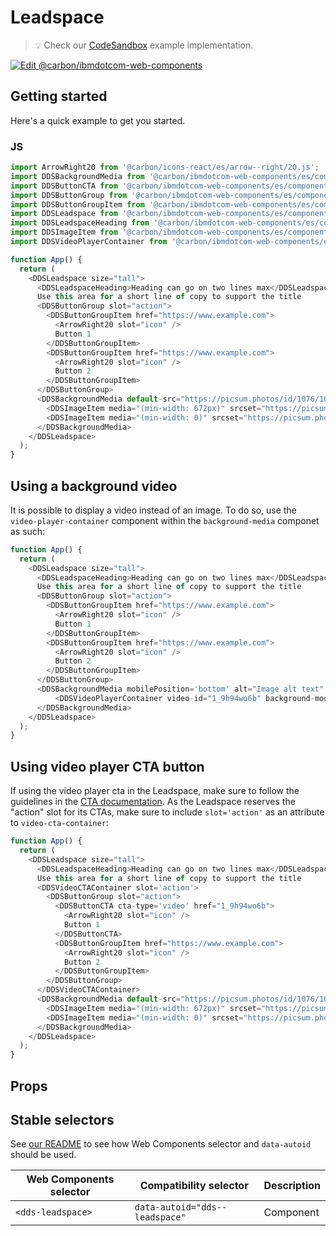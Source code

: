 
# Leadspace

> 💡 Check our
> [CodeSandbox](https://githubbox.com/carbon-design-system/carbon-for-ibm-dotcom/tree/main/packages/web-components/examples/codesandbox/components-react/leadspace)
> example implementation.

[![Edit @carbon/ibmdotcom-web-components](https://codesandbox.io/static/img/play-codesandbox.svg)](https://githubbox.com/carbon-design-system/carbon-for-ibm-dotcom/tree/main/packages/web-components/examples/codesandbox/components-react/leadspace)

## Getting started

Here's a quick example to get you started.

### JS

```javascript
import ArrowRight20 from '@carbon/icons-react/es/arrow--right/20.js';
import DDSBackgroundMedia from '@carbon/ibmdotcom-web-components/es/components-react/background-media/background-media';
import DDSButtonCTA from '@carbon/ibmdotcom-web-components/es/components-react/cta/button-cta';
import DDSButtonGroup from '@carbon/ibmdotcom-web-components/es/components-react/button-group/button-group';
import DDSButtonGroupItem from '@carbon/ibmdotcom-web-components/es/components-react/button-group/button-group-item';
import DDSLeadspace from '@carbon/ibmdotcom-web-components/es/components-react/leadspace/leadspace';
import DDSLeadspaceHeading from '@carbon/ibmdotcom-web-components/es/components-react/leadspace/leadspace-heading';
import DDSImageItem from '@carbon/ibmdotcom-web-components/es/components-react/image/image-item';
import DDSVideoPlayerContainer from '@carbon/ibmdotcom-web-components/es/components-react/video-player/video-player-container';

function App() {
  return (
    <DDSLeadspace size="tall">
      <DDSLeadspaceHeading>Heading can go on two lines max</DDSLeadspaceHeading>
      Use this area for a short line of copy to support the title
      <DDSButtonGroup slot="action">
        <DDSButtonGroupItem href="https://www.example.com">
          <ArrowRight20 slot="icon" />
          Button 1
        </DDSButtonGroupItem>
        <DDSButtonGroupItem href="https://www.example.com">
          <ArrowRight20 slot="icon" />
          Button 2
        </DDSButtonGroupItem>
      </DDSButtonGroup>
      <DDSBackgroundMedia default-src="https://picsum.photos/id/1076/1056/480" alt="Image alt text" opacity='100'>
        <DDSImageItem media="(min-width: 672px)" srcset="https://picsum.photos/id/1076/672/400"></DDSImageItem>
        <DDSImageItem media="(min-width: 0)" srcset="https://picsum.photos/id/1076/320/370"></DDSImageItem>
      </DDSBackgroundMedia>
    </DDSLeadspace>
  );
}
```

## Using a background video

It is possible to display a video instead of an image. To do so, use the `video-player-container` component within the `background-media` componet as such:

```javascript
function App() {
  return (
    <DDSLeadspace size="tall">
      <DDSLeadspaceHeading>Heading can go on two lines max</DDSLeadspaceHeading>
      Use this area for a short line of copy to support the title
      <DDSButtonGroup slot="action">
        <DDSButtonGroupItem href="https://www.example.com">
          <ArrowRight20 slot="icon" />
          Button 1
        </DDSButtonGroupItem>
        <DDSButtonGroupItem href="https://www.example.com">
          <ArrowRight20 slot="icon" />
          Button 2
        </DDSButtonGroupItem>
      </DDSButtonGroup>
      <DDSBackgroundMedia mobilePosition='bottom' alt="Image alt text" opacity='100'>
          <DDSVideoPlayerContainer video-id="1_9h94wo6b" background-mode="true"></DDSVideoPlayerContainer>
      </DDSBackgroundMedia>
    </DDSLeadspace>
  );
}
```

## Using video player CTA button

If using the video player cta in the Leadspace, make sure to follow the guidelines in the [CTA documentation](/?path=/docs/components-cta--text#using-a-video-player). As the Leadspace reserves the "action" slot for its CTAs, make sure to include `slot='action'` as an attribute to `video-cta-container`:

```javascript
function App() {
  return (
    <DDSLeadspace size="tall">
      <DDSLeadspaceHeading>Heading can go on two lines max</DDSLeadspaceHeading>
      Use this area for a short line of copy to support the title
      <DDSVideoCTAContainer slot='action'>
        <DDSButtonGroup slot="action">
          <DDSButtonCTA cta-type='video' href="1_9h94wo6b">
            <ArrowRight20 slot="icon" />
            Button 1
          </DDSButtonCTA>
          <DDSButtonGroupItem href="https://www.example.com">
            <ArrowRight20 slot="icon" />
            Button 2
          </DDSButtonGroupItem>
        </DDSButtonGroup>
      </DDSVideoCTAContainer>
      <DDSBackgroundMedia default-src="https://picsum.photos/id/1076/1056/480" alt="Image alt text" opacity='100'>
        <DDSImageItem media="(min-width: 672px)" srcset="https://picsum.photos/id/1076/672/400"></DDSImageItem>
        <DDSImageItem media="(min-width: 0)" srcset="https://picsum.photos/id/1076/320/370"></DDSImageItem>
      </DDSBackgroundMedia>
    </DDSLeadspace>
  );
}
```

## Props

<Props of={PropTypesRef} />

## Stable selectors

See [our README](https://github.com/carbon-design-system/carbon-for-ibm-dotcom/tree/main/packages/web-components#stable-selectors-for-analytics-and-integratione2e-testing-in-web-components) to see how Web Components selector and `data-autoid` should be used.

| Web Components selector | Compatibility selector         | Description |
| ----------------------- | ------------------------------ | ----------- |
| `<dds-leadspace>`       | `data-autoid="dds--leadspace"` | Component   |

<Description markdown={contributing} />
